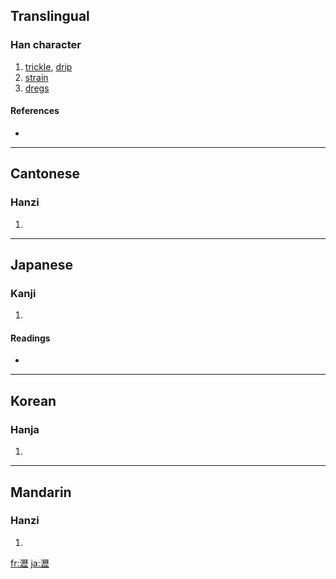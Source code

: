 {{see|沥}}
==Translingual==

===Han character===
{{Han char|rn=85|rad=水|as=16|sn=19|four=3111<sub>1</sub>|canj=水一竹一 (EMHM)}}

# [[trickle]], [[drip]]
# [[strain]]
# [[dregs]]

====References====
* {{Han ref|kx=0660.060|dkj=18658|dj=1069.260|hdz=31783.010|uh=701D|ud=28701|bh=C377|bd=50039}}

----

==Cantonese==

===Hanzi===
{{yue-hanzi|jyut=|y=lik6}}

# {{defn|Cantonese}}

----

==Japanese==

===Kanji===
{{ja-kanji|grade=|rs=水16}}

# {{defn|Japanese}}

====Readings====
* {{ja-readings|on=[[れき]] (reki)|kun=[[したたる]] (shitataru)}}

----

==Korean==

===Hanja===
{{ko-hanja|hangeul=력>역|eumhun=|rv=ryeok>yeok|mr=ryŏk>yŏk|y=lyek>yek}}

# {{defn|Korean}}

----

==Mandarin==

===Hanzi===
{{cmn-hanzi|sim=沥|pin=[[lì]] ([[li4]]), [[shuāng]] ([[shuang1]])|wg=li<sup>4</sup>, shuang<sup>1</sup>}}

# {{defn|Mandarin}}

[[fr:瀝]]
[[ja:瀝]]